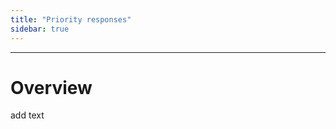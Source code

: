 ```yaml
---
title: "Priority responses"
sidebar: true
---
```


------------------------------------------------------------------------

# Overview

add text
